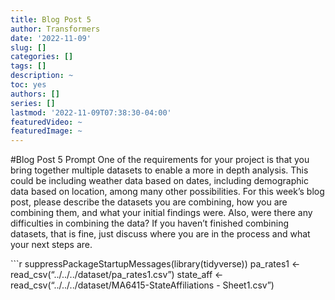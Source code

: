 ```yaml
---
title: Blog Post 5
author: Transformers
date: '2022-11-09'
slug: []
categories: []
tags: []
description: ~
toc: yes
authors: []
series: []
lastmod: '2022-11-09T07:38:30-04:00'
featuredVideo: ~
featuredImage: ~
---
```


#Blog Post 5 Prompt
One of the requirements for your project is that you bring together multiple datasets to enable a more in depth analysis. This could be including weather data based on dates, including demographic data based on location, among many other possibilities.
For this week’s blog post, please describe the datasets you are combining, how you are combining them, and what your initial findings were. Also, were there any difficulties in combining the data? If you haven’t finished combining datasets, that is fine, just discuss where you are in the process and what your next steps are.

```r
suppressPackageStartupMessages(library(tidyverse))
pa_rates1 <- read_csv("../../../dataset/pa_rates1.csv")
state_aff <- read_csv("../../../dataset/MA6415-StateAffiliations - Sheet1.csv")

